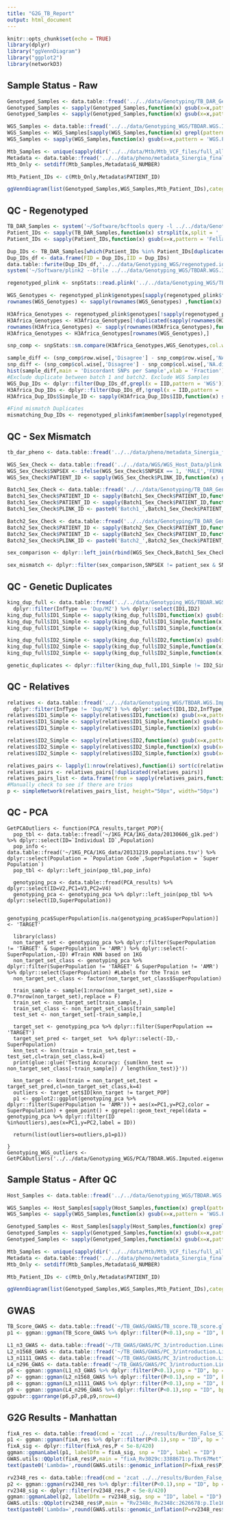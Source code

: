 ```yaml
---
title: "G2G_TB_Report"
output: html_document
---
```


```r
knitr::opts_chunk$set(echo = TRUE)
library(dplyr)
library("ggVennDiagram")
library("ggplot2")
library(networkD3)
```

## Sample Status - Raw

```r
Genotyped_Samples <- data.table::fread('../../data/Genotyping/TB_DAR_Genotyping/Filt_Merged/TBDAR.Genotyped.Merged.Filt.fam')$V2
Genotyped_Samples <- sapply(Genotyped_Samples,function(x) gsub(x=x,pattern = 'Batch1_',replacement = ''))
Genotyped_Samples <- sapply(Genotyped_Samples,function(x) gsub(x=x,pattern = 'Batch2_',replacement = ''))

WGS_Samples <- data.table::fread('../../data/Genotyping_WGS/TBDAR.WGS.Imputed.AnalysisReady.fam')$V2
WGS_Samples <- WGS_Samples[sapply(WGS_Samples,function(x) grepl(pattern = 'WGS',x=x))]
WGS_Samples <- sapply(WGS_Samples,function(x) gsub(x=x,pattern = 'WGS.Fellay.',replacement = ''))

Mtb_Samples <- unique(sapply(dir('../../data/Mtb/Mtb_VCF_files/full_allpos/'),function(x) strsplit(x=x,split = '\\.')[[1]][1]))
Metadata <- data.table::fread('../../data/pheno/metadata_Sinergia_final_dataset_human_bac_genome_available.txt') %>% dplyr::select(PATIENT_ID,G_NUMBER)
Mtb_Only <- setdiff(Mtb_Samples,Metadata$G_NUMBER)

Mtb_Patient_IDs <- c(Mtb_Only,Metadata$PATIENT_ID)

ggVennDiagram(list(Genotyped_Samples,WGS_Samples,Mtb_Patient_IDs),category.names = c("Host\nGenotyped","Host\nWGS",'Mtb\nWGS'))


```
## QC - Regenotyped
```r
TB_DAR_Samples <- system('~/Software/bcftools query -l ../../data/Genotyping_WGS/TBDAR.WGS.Imputed.AnalysisReady.vcf.gz',intern = T)
Patient_IDs <- sapply(TB_DAR_Samples,function(x) strsplit(x,split = '_')[[1]][2])
Patient_IDs <- sapply(Patient_IDs,function(x) gsub(x=x,pattern = 'Fellay.',replacement = ''))

Dup_IDs <- TB_DAR_Samples[which(Patient_IDs %in% Patient_IDs[duplicated(Patient_IDs)])]
Dup_IDs_df <- data.frame(FID = Dup_IDs,IID = Dup_IDs)
data.table::fwrite(Dup_IDs_df,'../../data/Genotyping_WGS/regenotyped.ids',sep = ' ',row.names = F,quote = F)
system('~/Software/plink2 --bfile ../../data/Genotyping_WGS/TBDAR.WGS.Imputed.AnalysisReady --chr 1-22 --keep ../../data/Genotyping_WGS/regenotyped.ids --make-bed --out ../../data/Genotyping_WGS/TBDAR.Regenotyped')

regenotyped_plink <- snpStats::read.plink('../../data/Genotyping_WGS/TBDAR.Regenotyped')

WGS_Genotypes <- regenotyped_plink$genotypes[sapply(regenotyped_plink$fam$member,function(x) grepl(x=x,pattern = 'WGS')),]
rownames(WGS_Genotypes) <- sapply(rownames(WGS_Genotypes) ,function(x) strsplit(x=x,split = '\\.')[[1]][2])

H3Africa_Genotypes <- regenotyped_plink$genotypes[!sapply(regenotyped_plink$fam$member,function(x) grepl(x=x,pattern = 'WGS')),]
H3Africa_Genotypes <- H3Africa_Genotypes[!duplicated(sapply(rownames(H3Africa_Genotypes),function(x) strsplit(x=x,split = '_')[[1]][2])),]
rownames(H3Africa_Genotypes) <- sapply(rownames(H3Africa_Genotypes),function(x) strsplit(x=x,split = '_')[[1]][2])
H3Africa_Genotypes <- H3Africa_Genotypes[rownames(WGS_Genotypes),]

snp_comp <- snpStats::sm.compare(H3Africa_Genotypes,WGS_Genotypes,col.wise = T)

sample_diff <- (snp_comp$row.wise[,'Disagree'] - snp_comp$row.wise[,'NA.disagree']) / (snp_comp$row.wise[,'Agree'] + snp_comp$row.wise[,'Disagree'] - snp_comp$row.wise[,'NA.disagree'])
snp_diff <- (snp_comp$col.wise[,'Disagree'] - snp_comp$col.wise[,'NA.disagree']) / (snp_comp$col.wise[,'Agree'] + snp_comp$col.wise[,'Disagree'] - snp_comp$col.wise[,'NA.disagree'])
hist(sample_diff,main = 'Discordant SNPs per Sample',xlab = 'Fraction')
#Exclude duplicate between batch 1 and batch2. Exclude WGS Samples
WGS_Dup_IDs <- dplyr::filter(Dup_IDs_df,grepl(x = IID,pattern = 'WGS'))
H3Africa_Dup_IDs <- dplyr::filter(Dup_IDs_df,!grepl(x = IID,pattern = 'WGS'))
H3Africa_Dup_IDs$Simple_ID <- sapply(H3Africa_Dup_IDs$IID,function(x) strsplit(x=x,split = '_')[[1]][2])

#Find mismatch Duplicates
mismatching_Dup_IDs <- regenotyped_plink$fam$member[sapply(regenotyped_plink$fam$member,function(x) any(sapply(names(sample_diff[sample_diff > 0.1]),function(y) grepl(x=x,pattern = y))))]

```

## QC - Sex Mismatch
```r
tb_dar_pheno <- data.table::fread('../../data/pheno/metadata_Sinergia_final_all_pats.txt') %>% dplyr::mutate(PATIENT_ID = as.character(PATIENT_ID))

WGS_Sex_Check <- data.table::fread('../../data/WGS/WGS_Host_Data/plink.sexcheck') %>% dplyr::select(PLINK_ID=IID,SNPSEX) %>% dplyr::mutate(Source = 'WGS')
WGS_Sex_Check$SNPSEX <- ifelse(WGS_Sex_Check$SNPSEX == 1, 'MALE','FEMALE')
WGS_Sex_Check$PATIENT_ID <- sapply(WGS_Sex_Check$PLINK_ID,function(x) gsub(x=x,pattern = 'WGS_Fellay.',replacement = ''))

Batch1_Sex_Check <- data.table::fread('../../data/Genotyping/TB_DAR_Genotyping/Batch1/Sex_Est_Table.txt') %>% dplyr::select(PATIENT_ID=`Sample ID`,SNPSEX = Gender) %>% dplyr::mutate(SNPSEX = toupper(SNPSEX),Source = 'Batch1')
Batch1_Sex_Check$PATIENT_ID <- sapply(Batch1_Sex_Check$PATIENT_ID,function(x) strsplit(x=x,split = '-')[[1]][1])
Batch1_Sex_Check$PATIENT_ID <- sapply(Batch1_Sex_Check$PATIENT_ID,function(x) gsub(x=x,pattern = ' V01 B1',replacement = ''))
Batch1_Sex_Check$PLINK_ID <- paste0('Batch1_',Batch1_Sex_Check$PATIENT_ID)

Batch2_Sex_Check <- data.table::fread('../../data/Genotyping/TB_DAR_Genotyping/Batch2/Sex_Est_Table.txt') %>% dplyr::select(PATIENT_ID=`Sample ID`,SNPSEX = Gender) %>% dplyr::mutate(SNPSEX = toupper(SNPSEX),Source = 'Batch2')
Batch2_Sex_Check$PATIENT_ID <- sapply(Batch2_Sex_Check$PATIENT_ID,function(x) strsplit(x=x,split = '-')[[1]][1])
Batch2_Sex_Check$PATIENT_ID <- sapply(Batch2_Sex_Check$PATIENT_ID,function(x) gsub(x=x,pattern = 'TZ ',replacement = ''))
Batch2_Sex_Check$PLINK_ID <- paste0('Batch2_',Batch2_Sex_Check$PATIENT_ID)

sex_comparison <- dplyr::left_join(rbind(WGS_Sex_Check,Batch1_Sex_Check,Batch2_Sex_Check),tb_dar_pheno %>% dplyr::select(patient_sex,PATIENT_ID) %>% dplyr::mutate(patient_sex = toupper(patient_sex)),by = c('PATIENT_ID'='PATIENT_ID'))

sex_mismatch <- dplyr::filter(sex_comparison,SNPSEX != patient_sex & SNPSEX != 'UNKNOWN')

```
## QC - Genetic Duplicates
```r
king_dup_full <- data.table::fread('../../data/Genotyping_WGS/TBDAR.WGS.Imputed.AnalysisReady.kin0') %>% 
  dplyr::filter(InfType == 'Dup/MZ') %>% dplyr::select(ID1,ID2)
king_dup_full$ID1_Simple <- sapply(king_dup_full$ID1,function(x) gsub(x=x,pattern = 'Batch1_',replacement = ''))
king_dup_full$ID1_Simple <- sapply(king_dup_full$ID1_Simple,function(x) gsub(x=x,pattern = 'Batch2_',replacement = ''))
king_dup_full$ID1_Simple <- sapply(king_dup_full$ID1_Simple,function(x) gsub(x=x,pattern = 'WGS_Fellay.',replacement = ''))

king_dup_full$ID2_Simple <- sapply(king_dup_full$ID2,function(x) gsub(x=x,pattern = 'Batch1_',replacement = ''))
king_dup_full$ID2_Simple <- sapply(king_dup_full$ID2_Simple,function(x) gsub(x=x,pattern = 'Batch2_',replacement = ''))
king_dup_full$ID2_Simple <- sapply(king_dup_full$ID2_Simple,function(x) gsub(x=x,pattern = 'WGS_Fellay.',replacement = ''))

genetic_duplicates <- dplyr::filter(king_dup_full,ID1_Simple != ID2_Simple)


```
## QC - Relatives

```r
relatives <- data.table::fread('../../data/Genotyping_WGS/TBDAR.WGS.Imputed.AnalysisReady.kin0') %>% 
  dplyr::filter(InfType != 'Dup/MZ') %>% dplyr::select(ID1,ID2,InfType)
relatives$ID1_Simple <- sapply(relatives$ID1,function(x) gsub(x=x,pattern = 'Batch1_',replacement = ''))
relatives$ID1_Simple <- sapply(relatives$ID1_Simple,function(x) gsub(x=x,pattern = 'Batch2_',replacement = ''))
relatives$ID1_Simple <- sapply(relatives$ID1_Simple,function(x) gsub(x=x,pattern = 'WGS_Fellay.',replacement = ''))

relatives$ID2_Simple <- sapply(relatives$ID2,function(x) gsub(x=x,pattern = 'Batch1_',replacement = ''))
relatives$ID2_Simple <- sapply(relatives$ID2_Simple,function(x) gsub(x=x,pattern = 'Batch2_',replacement = ''))
relatives$ID2_Simple <- sapply(relatives$ID2_Simple,function(x) gsub(x=x,pattern = 'WGS_Fellay.',replacement = ''))

relatives_pairs <- lapply(1:nrow(relatives),function(i) sort(c(relatives$ID1_Simple[i],relatives$ID2_Simple[i])))
relatives_pairs <- relatives_pairs[!duplicated(relatives_pairs)]
relatives_pairs_list <- data.frame(from = sapply(relatives_pairs,function(x) x[1]),to = sapply(relatives_pairs,function(x) x[2]))
#Manually check to see if there are trios 
p <- simpleNetwork(relatives_pairs_list, height="50px", width="50px")

```
## QC - PCA
```PCA
GetPCAOutliers <- function(PCA_results,target_POP){
  pop_tbl <- data.table::fread('~/1KG_PCA/1KG_data/20130606_g1k.ped') %>% dplyr::select(ID=`Individual ID`,Population)
  pop_info <- data.table::fread('~/1KG_PCA/1KG_data/20131219.populations.tsv') %>% dplyr::select(Population = `Population Code`,SuperPopulation = `Super Population`)
  pop_tbl <- dplyr::left_join(pop_tbl,pop_info)
  
  genotyping_pca <- data.table::fread(PCA_results) %>% dplyr::select(ID=V2,PC1=V3,PC2=V4)
  genotyping_pca <- genotyping_pca %>% dplyr::left_join(pop_tbl %>% dplyr::select(ID,SuperPopulation))
  
  genotyping_pca$SuperPopulation[is.na(genotyping_pca$SuperPopulation)] <- 'TARGET'
  
  library(class)
  non_target_set <- genotyping_pca %>% dplyr::filter(SuperPopulation != 'TARGET' & SuperPopulation != 'AMR') %>% dplyr::select(-SuperPopulation,-ID) #Train KNN based on 1KG 
  non_target_set_class <- genotyping_pca %>% dplyr::filter(SuperPopulation != 'TARGET' & SuperPopulation != 'AMR') %>% dplyr::select(SuperPopulation) #Labels for the Train set
  non_target_set_class <- factor(non_target_set_class$SuperPopulation)
  
  train_sample <- sample(1:nrow(non_target_set),size = 0.7*nrow(non_target_set),replace = F)
  train_set <- non_target_set[train_sample,]
  train_set_class <- non_target_set_class[train_sample]
  test_set <- non_target_set[-train_sample,]
  
  target_set <- genotyping_pca %>% dplyr::filter(SuperPopulation == 'TARGET') 
  target_set_pred <- target_set  %>% dplyr::select(-ID,-SuperPopulation)
  knn_test <- knn(train = train_set,test = test_set,cl=train_set_class,k=4)
  print(glue::glue('Testing Accuracy: {sum(knn_test == non_target_set_class[-train_sample]) / length(knn_test)}'))
  
  knn_target <- knn(train = non_target_set,test = target_set_pred,cl=non_target_set_class,k=4) 
  outliers <- target_set$ID[knn_target != target_POP]
  p1 <- ggplot2::ggplot(genotyping_pca %>% dplyr::filter(SuperPopulation != 'AMR')) + aes(x=PC1,y=PC2,color = SuperPopulation) + geom_point() + ggrepel::geom_text_repel(data = genotyping_pca %>% dplyr::filter(ID %in%outliers),aes(x=PC1,y=PC2,label = ID))
  
  return(list(outliers=outliers,p1=p1))
  
}
Genotyping_WGS_outliers <- GetPCAOutliers('../../data/Genotyping_WGS/PCA/TBDAR.WGS.Imputed.eigenvec','AFR')
```

## Sample Status - After QC

```r
Host_Samples <- data.table::fread('../../data/Genotyping_WGS/TBDAR.WGS.Imputed.GWASReady.fam')$V2

WGS_Samples <- Host_Samples[sapply(Host_Samples,function(x) grepl(pattern = 'WGS',x=x))]
WGS_Samples <- sapply(WGS_Samples,function(x) gsub(x=x,pattern = 'WGS.Fellay.',replacement = ''))

Genotyped_Samples <- Host_Samples[sapply(Host_Samples,function(x) grepl(pattern = 'Batch',x=x))]
Genotyped_Samples <- sapply(Genotyped_Samples,function(x) gsub(x=x,pattern = 'Batch1_',replacement = ''))
Genotyped_Samples <- sapply(Genotyped_Samples,function(x) gsub(x=x,pattern = 'Batch2_',replacement = ''))

Mtb_Samples <- unique(sapply(dir('../../data/Mtb/Mtb_VCF_files/full_allpos/'),function(x) strsplit(x=x,split = '\\.')[[1]][1]))
Metadata <- data.table::fread('../../data/pheno/metadata_Sinergia_final_dataset_human_bac_genome_available.txt') %>% dplyr::select(PATIENT_ID,G_NUMBER) %>% dplyr::filter(PATIENT_ID %in% c(Genotyped_Samples,WGS_Samples))
Mtb_Only <- setdiff(Mtb_Samples,Metadata$G_NUMBER)

Mtb_Patient_IDs <- c(Mtb_Only,Metadata$PATIENT_ID)

ggVennDiagram(list(Genotyped_Samples,WGS_Samples,Mtb_Patient_IDs),category.names = c("Host\nGenotyped","Host\nWGS",'Mtb\nWGS'))


```
## GWAS
```r
TB_Score_GWAS <- data.table::fread('~/TB_GWAS/GWAS/TB_score.TB_score.glm.linear')
p1 <- ggman::ggman(TB_Score_GWAS %>% dplyr::filter(P<0.1),snp = "ID", bp = "POS", chrom = "#CHROM", pvalue = "P") + ggtitle('TB Score') + ylim(1,10) 

L1_n3_GWAS <- data.table::fread('~/TB_GWAS/GWAS/PC_3/introduction.LineageL1_n3.glm.logistic.hybrid')
L2_n1568_GWAS <- data.table::fread('~/TB_GWAS/GWAS/PC_3/introduction.LineageL2_n1568.glm.logistic.hybrid')
L3_n1111_GWAS <- data.table::fread('~/TB_GWAS/GWAS/PC_3/introduction.LineageL3_n1111.glm.logistic.hybrid')
L4_n296_GWAS <- data.table::fread('~/TB_GWAS/GWAS/PC_3/introduction.LineageL4_n296.glm.logistic.hybrid')
p6 <- ggman::ggman(L1_n3_GWAS %>% dplyr::filter(P<0.1),snp = "ID", bp = "POS", chrom = "#CHROM", pvalue = "P") + ggtitle('L1_n3') + ylim(1,10) 
p7 <- ggman::ggman(L2_n1568_GWAS %>% dplyr::filter(P<0.1),snp = "ID", bp = "POS", chrom = "#CHROM", pvalue = "P") + ggtitle('L2_n1568') + ylim(1,10) 
p8 <- ggman::ggman(L3_n1111_GWAS %>% dplyr::filter(P<0.1),snp = "ID", bp = "POS", chrom = "#CHROM", pvalue = "P") + ggtitle('L3_n1111') + ylim(1,10) 
p9 <- ggman::ggman(L4_n296_GWAS %>% dplyr::filter(P<0.1),snp = "ID", bp = "POS", chrom = "#CHROM", pvalue = "P") + ggtitle('L4_n296') + ylim(1,10) 
ggpubr::ggarrange(p6,p7,p8,p9,nrow=4)


```


## G2G Results - Manhattan
```r
fixA_res <- data.table::fread(cmd = 'zcat ../../results/Burden_False_SIFT_False_Del_False_HomoOnly_True/PLINK/PC_3_pPC_0/Stratified_False/LINEAGE_ALL/fixA_Rv3029c:3388671:p.Thr67Met.fixA_Rv3029c:3388671:p.Thr67Met.glm.logistic.hybrid.gz')
p1 <- ggman::ggman(fixA_res %>% dplyr::filter(P<0.1),snp = "ID", bp = "POS", chrom = "#CHROM", pvalue = "P") + ggtitle('fixA_Rv3029c:3388671:p.Thr67Met') + geom_hline(yintercept = -log10(5e-8/420),colour = 'red',linetype  = 'dashed') + ylim(1,12) 
fixA_sig <- dplyr::filter(fixA_res,P < 5e-8/420)
ggman::ggmanLabel(p1, labelDfm = fixA_sig, snp = "ID", label = "ID")
GWAS.utils::QQplot(fixA_res$P,main = "fixA_Rv3029c:3388671:p.Thr67Met")
text(paste0('Lambda=',round(GWAS.utils::genomic_inflation(P=fixA_res$P),2)),x=1,y = 8)

rv2348_res <- data.table::fread(cmd = 'zcat ../../results/Burden_False_SIFT_False_Del_False_HomoOnly_True/PLINK/PC_3_pPC_0/Stratified_False/LINEAGE_ALL/Rv2348c_Rv2348c:2626678:p.Ile101Met.Rv2348c_Rv2348c:2626678:p.Ile101Met.glm.logistic.hybrid.gz')
p2 <- ggman::ggman(rv2348_res %>% dplyr::filter(P<0.1),snp = "ID", bp = "POS", chrom = "#CHROM", pvalue = "P") + ggtitle('Rv2348c_Rv2348c:2626678:p.Ile101Met') + geom_hline(yintercept = -log10(5e-8/420),colour = 'red',linetype  = 'dashed') + ylim(1,12) 
rv2348_sig <- dplyr::filter(rv2348_res,P < 5e-8/420)
ggman::ggmanLabel(p2, labelDfm = rv2348_sig, snp = "ID", label = "ID")
GWAS.utils::QQplot(rv2348_res$P,main = "Rv2348c_Rv2348c:2626678:p.Ile101Met")
text(paste0('Lambda=',round(GWAS.utils::genomic_inflation(P=rv2348_res$P),2)),x=1,y = 8)

```

